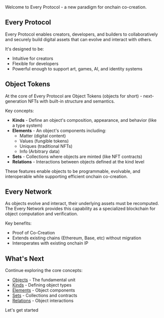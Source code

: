 Welcome to Every Protocol - a new paradigm for onchain co-creation.

## Every Protocol

Every Protocol enables creators, developers, and builders to collaboratively and securely build digital assets that can evolve and interact with others.

It's designed to be:
- Intuitive for creators
- Flexible for developers
- Powerful enough to support art, games, AI, and identity systems

## Object Tokens

At the core of Every Protocol are Object Tokens (objects for short) - next-generation NFTs with built-in structure and semantics.

Key concepts:
- **Kinds** - Define an object's composition, appearance, and behavior (like a type system)
- **Elements** - An object's components including:
  - Matter (digital content)
  - Values (fungible tokens)
  - Uniques (traditional NFTs)
  - Info (Arbitrary data)
- **Sets** - Collections where objects are minted (like NFT contracts)
- **Relations** - Interactions between objects defined at the kind level

These features enable objects to be programmable, evolvable, and interoperable while supporting efficient onchain co-creation.

## Every Network

As objects evolve and interact, their underlying assets must be recomputed. The Every Network provides this capability as a specialized blockchain for object computation and verification.

Key benefits:
- Proof of Co-Creation
- Extends existing chains (Ethereum, Base, etc) without migration
- Interoperates with existing onchain IP

## What's Next

Continue exploring the core concepts:

- [Objects](/concepts/objects) - The fundamental unit
- [Kinds](/concepts/kinds) - Defining object types
- [Elements](/concepts/elements) - Object components
- [Sets](/concepts/sets) - Collections and contracts
- [Relations](/concepts/relations) - Object interactions

Let's get started
